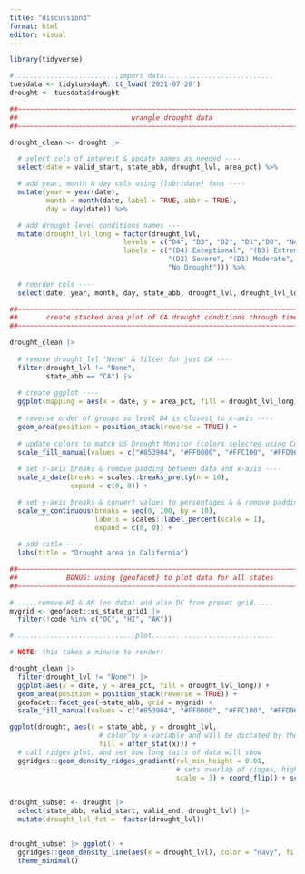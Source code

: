 ```yaml
---
title: "discussion3"
format: html
editor: visual
---
```


```r
library(tidyverse)

#..........................import data...........................
tuesdata <- tidytuesdayR::tt_load('2021-07-20')
drought <- tuesdata$drought

```

```r
##~~~~~~~~~~~~~~~~~~~~~~~~~~~~~~~~~~~~~~~~~~~~~~~~~~~~~~~~~~~~~~~~~~~~~~~~~~~~~~
##                            wrangle drought data                          ----
##~~~~~~~~~~~~~~~~~~~~~~~~~~~~~~~~~~~~~~~~~~~~~~~~~~~~~~~~~~~~~~~~~~~~~~~~~~~~~~

drought_clean <- drought |>

  # select cols of interest & update names as needed ----
  select(date = valid_start, state_abb, drought_lvl, area_pct) %>% 

  # add year, month & day cols using {lubridate} fxns ----
  mutate(year = year(date),
         month = month(date, label = TRUE, abbr = TRUE),
         day = day(date)) %>% 

  # add drought level conditions names ----
  mutate(drought_lvl_long = factor(drought_lvl,
                            levels = c("D4", "D3", "D2", "D1","D0", "None"),
                            labels = c("(D4) Exceptional", "(D3) Extreme",
                                       "(D2) Severe", "(D1) Moderate", "(D0) Abnormally Dry", 
                                       "No Drought"))) %>% 
  
  # reorder cols ----
  select(date, year, month, day, state_abb, drought_lvl, drought_lvl_long, area_pct)

##~~~~~~~~~~~~~~~~~~~~~~~~~~~~~~~~~~~~~~~~~~~~~~~~~~~~~~~~~~~~~~~~~~~~~~~~~~~~~~
##       create stacked area plot of CA drought conditions through time     ----
##~~~~~~~~~~~~~~~~~~~~~~~~~~~~~~~~~~~~~~~~~~~~~~~~~~~~~~~~~~~~~~~~~~~~~~~~~~~~~~

drought_clean |> 
  
  # remove drought_lvl "None" & filter for just CA ----
  filter(drought_lvl != "None",
         state_abb == "CA") |> 
  
  # create ggplot ----
  ggplot(mapping = aes(x = date, y = area_pct, fill = drought_lvl_long)) +
  
  # reverse order of groups so level D4 is closest to x-axis ----
  geom_area(position = position_stack(reverse = TRUE)) +
  
  # update colors to match US Drought Monitor (colors selected using ColorPick Eyedropper from original USDM data viz) ----
  scale_fill_manual(values = c("#853904", "#FF0000", "#FFC100", "#FFD965", "#FFFF00")) +
  
  # set x-axis breaks & remove padding between data and x-axis ----
  scale_x_date(breaks = scales::breaks_pretty(n = 10),
               expand = c(0, 0)) +

  # set y-axis breaks & convert values to percentages & & remove padding between data and y-axis----
  scale_y_continuous(breaks = seq(0, 100, by = 10),
                     labels = scales::label_percent(scale = 1),
                     expand = c(0, 0)) +
  
  # add title ----
  labs(title = "Drought area in California") 

##~~~~~~~~~~~~~~~~~~~~~~~~~~~~~~~~~~~~~~~~~~~~~~~~~~~~~~~~~~~~~~~~~~~~~~~~~~~~~~
##            BONUS: using {geofacet} to plot data for all states           ----
##~~~~~~~~~~~~~~~~~~~~~~~~~~~~~~~~~~~~~~~~~~~~~~~~~~~~~~~~~~~~~~~~~~~~~~~~~~~~~~

#......remove HI & AK (no data) and also DC from preset grid.....
mygrid <- geofacet::us_state_grid1 |>
  filter(!code %in% c("DC", "HI", "AK"))

#..............................plot..............................

# NOTE: this takes a minute to render!

drought_clean |> 
  filter(drought_lvl != "None") |> 
  ggplot(aes(x = date, y = area_pct, fill = drought_lvl_long)) +
  geom_area(position = position_stack(reverse = TRUE)) +
  geofacet::facet_geo(~state_abb, grid = mygrid) +
  scale_fill_manual(values = c("#853904", "#FF0000", "#FFC100", "#FFD965", "#FFFF00"))
```

```r
ggplot(drought, aes(x = state_abb, y = drought_lvl,
                      # color by x-variable and will be dictated by the gradient later set
                      fill = after_stat(x))) +
  # call ridges plot, and set how long tails of data will show
  ggridges::geom_density_ridges_gradient(rel_min_height = 0.01,
                                         # sets overlap of ridges, higher number = more overlap
                                         scale = 3) + coord_flip() + scale_color_viridis_c()
 
```

```r
drought_subset <- drought |> 
  select(state_abb, valid_start, valid_end, drought_lvl) |> 
  mutate(drought_lvl_fct =  factor(drought_lvl))


drought_subset |> ggplot() +
  ggridges::geom_density_line(aes(x = drought_lvl), color = "navy", fill = "cornflowerblue") +
  theme_minimal()
```
